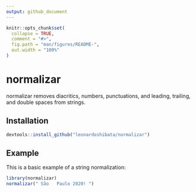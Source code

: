 ```yaml
---
output: github_document
---
```


<!-- README.md is generated from README.Rmd. Please edit that file -->

```r
knitr::opts_chunk$set(
  collapse = TRUE,
  comment = "#>",
  fig.path = "man/figures/README-",
  out.width = "100%"
)
```

# normalizar

<!-- badges: start -->
<!-- badges: end -->

normalizar removes diacritics, numbers, punctuations, and leading, trailing, and double spaces from strings.

## Installation

```r
devtools::install_github("leonardoshibata/normalizar")
```


## Example

This is a basic example of a string normalization:

```r
library(normalizar)
normalizar(" São   Paulo 2020! ")
```



